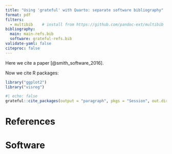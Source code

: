 ```yaml
---
title: "Using 'grateful' with Quarto: separate software bibliography"
format: pdf
filters:
  - multibib    # install from https://github.com/pandoc-ext/multibib
bibliography: 
  main: main-refs.bib
  software: grateful-refs.bib
validate-yaml: false  
citeproc: false
---
```


Here we cite a paper [@smith_software_2016].

Now we cite R packages:

```r
library("ggplot2")
library("visreg")
```

```r
#| echo: false
grateful::cite_packages(output = "paragraph", pkgs = "Session", out.dir = ".")
```


# References

::: {#refs-main}
:::

# Software

::: {#refs-software}
:::

